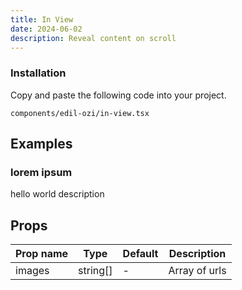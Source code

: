 ```yaml
---
title: In View
date: 2024-06-02
description: Reveal content on scroll
---
```


<ComponentPreview name="in-view-demo-1" />

<Steps>

### Installation

Copy and paste the following code into your project.

```text
components/edil-ozi/in-view.tsx
```

<ComponentSource name="in-view" />

</Steps>

## Examples

### lorem ipsum

hello world description

<ComponentPreview name="in-view-demo-2" />

## Props

| Prop name | Type     | Default | Description   |
| --------- | -------- | ------- | ------------- |
| images    | string[] | -       | Array of urls |
